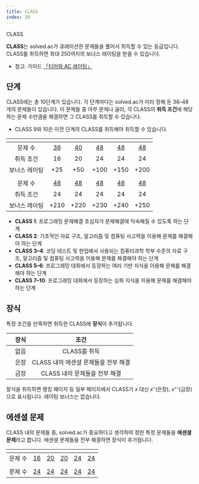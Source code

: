 ```yaml
---
title: CLASS
index: 20
---
```


<ExternalLink href="https://solved.ac/class">CLASS</ExternalLink>

**CLASS**는 solved.ac가 큐레이션한 문제들을 풀어서 취득할 수 있는 등급입니다. CLASS를 취득하면 최대 250까지의 보너스 레이팅을 받을 수 있습니다.

- 참고: 가이드 [「티어와 AC 레이팅」](/ko/stats/ac-rating)

## 단계

CLASS에는 총 10단계가 있습니다. 각 단계마다는 solved.ac가 미리 정해 둔 36&ndash;48개의 문제들이 있습니다. 이 문제들 중 아무 문제나 골라, 각 CLASS의 **취득 조건**에 해당하는 문제 수만큼을 해결하면 그 CLASS를 취득할 수 있습니다.

- CLASS 9와 10은 이전 단계의 CLASS를 취득해야 취득할 수 있습니다.

|               |       <ClassIcon c={1} />       |       <ClassIcon c={2} />       |       <ClassIcon c={3} />       |       <ClassIcon c={4} />       |       <ClassIcon c={5} />        |
| :-----------: | :-----------------------------: | :-----------------------------: | :-----------------------------: | :-----------------------------: | :------------------------------: |
|    문제 수    | [36](https://solved.ac/class/1) | [40](https://solved.ac/class/2) | [48](https://solved.ac/class/3) | [48](https://solved.ac/class/4) | [48](https://solved.ac/class/5)  |
|   취득 조건   |               16                |               20                |               24                |               24                |                24                |
| 보너스 레이팅 |               +25               |               +50               |              +100               |              +150               |               +200               |
|               |       <ClassIcon c={6} />       |       <ClassIcon c={7} />       |       <ClassIcon c={8} />       |       <ClassIcon c={9} />       |       <ClassIcon c={10} />       |
|    문제 수    | [48](https://solved.ac/class/6) | [48](https://solved.ac/class/7) | [48](https://solved.ac/class/8) | [48](https://solved.ac/class/9) | [48](https://solved.ac/class/10) |
|   취득 조건   |               24                |               24                |               24                |               24                |                24                |
| 보너스 레이팅 |              +210               |              +220               |              +230               |              +240               |               +250               |

- **CLASS 1**: 프로그래밍 문제해결 초심자가 문제해결에 익숙해질 수 있도록 하는 단계
- **CLASS 2**: 기초적인 자료 구조, 알고리즘 및 컴퓨팅 사고력을 이용해 문제를 해결해야 하는 단계
- **CLASS 3&ndash;4**: 코딩 테스트 및 현업에서 사용되는 컴퓨터과학 학부 수준의 자료 구조, 알고리즘 및 컴퓨팅 사고력을 이용해 문제를 해결해야 하는 단계
- **CLASS 5&ndash;6**: 프로그래밍 대회에서 등장하는 여러 기반 지식을 이용해 문제를 해결해야 하는 단계
- **CLASS 7&ndash;10**: 프로그래밍 대회에서 등장하는 심화 지식을 이용해 문제를 해결해야 하는 단계

## 장식

특정 조건을 만족하면 취득한 CLASS에 **장식**이 추가됩니다.

|                                | 장식 |                 조건                 |
| :----------------------------: | :--: | :----------------------------------: |
|      <ClassIcon c={1} />       | 없음 |             CLASS를 취득             |
| <ClassIcon c={1} d="silver" /> | 은장 | CLASS 내의 에센셜 문제들을 전부 해결 |
|  <ClassIcon c={1} d="gold" />  | 금장 |    CLASS 내의 문제들을 전부 해결     |

잘식을 취득하면 랭킹 페이지 등 일부 페이지에서 CLASS가 $x$ 대신 $x$⁺(은장), $x$⁺⁺(금장)으로 표시됩니다. 레이팅 보너스는 없습니다.

## 에센셜 문제

CLASS 내의 문제들 중, solved.ac가 중요하다고 생각하여 정한 특정 문제들을 **에센셜 문제**라고 합니다. 에센셜 문제들을 전부 해결하면 장식이 추가됩니다.

|               | <ClassIcon c={1} d="silver" />  | <ClassIcon c={2}  d="silver"/>  | <ClassIcon c={3}  d="silver"/>  | <ClassIcon c={4}  d="silver"/>  |  <ClassIcon c={5} d="silver" />  |
| :-----------: | :-----------------------------: | :-----------------------------: | :-----------------------------: | :-----------------------------: | :------------------------------: |
|    문제 수    | [16](https://solved.ac/class/1e) | [20](https://solved.ac/class/2e) | [20](https://solved.ac/class/3e) | [24](https://solved.ac/class/4e) | [24](https://solved.ac/class/5e)  |
|               | <ClassIcon c={6} d="silver" />  | <ClassIcon c={7}  d="silver"/>  | <ClassIcon c={8}  d="silver"/>  | <ClassIcon c={9}  d="silver"/>  | <ClassIcon c={10}  d="silver"/>  |
|    문제 수    | [24](https://solved.ac/class/6e) | [24](https://solved.ac/class/7e) | [24](https://solved.ac/class/8e) | [24](https://solved.ac/class/9e) | [24](https://solved.ac/class/10e) |
